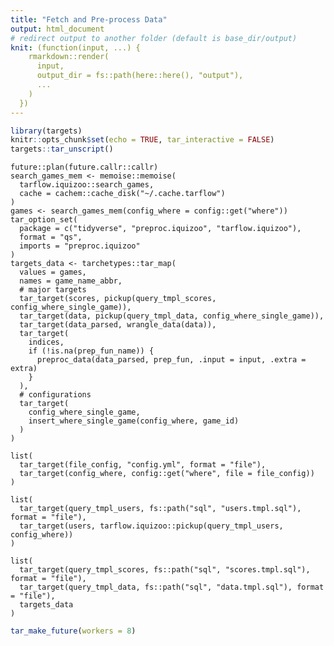```yaml
---
title: "Fetch and Pre-process Data"
output: html_document
# redirect output to another folder (default is base_dir/output)
knit: (function(input, ...) {
    rmarkdown::render(
      input,
      output_dir = fs::path(here::here(), "output"),
      ...
    )
  })
---
```


```r
library(targets)
knitr::opts_chunk$set(echo = TRUE, tar_interactive = FALSE)
targets::tar_unscript()
```

```targets
future::plan(future.callr::callr)
search_games_mem <- memoise::memoise(
  tarflow.iquizoo::search_games,
  cache = cachem::cache_disk("~/.cache.tarflow")
)
games <- search_games_mem(config_where = config::get("where"))
tar_option_set(
  package = c("tidyverse", "preproc.iquizoo", "tarflow.iquizoo"),
  format = "qs",
  imports = "preproc.iquizoo"
)
targets_data <- tarchetypes::tar_map(
  values = games,
  names = game_name_abbr,
  # major targets
  tar_target(scores, pickup(query_tmpl_scores, config_where_single_game)),
  tar_target(data, pickup(query_tmpl_data, config_where_single_game)),
  tar_target(data_parsed, wrangle_data(data)),
  tar_target(
    indices,
    if (!is.na(prep_fun_name)) {
      preproc_data(data_parsed, prep_fun, .input = input, .extra = extra)
    }
  ),
  # configurations
  tar_target(
    config_where_single_game,
    insert_where_single_game(config_where, game_id)
  )
)
```

```targets
list(
  tar_target(file_config, "config.yml", format = "file"),
  tar_target(config_where, config::get("where", file = file_config))
)
```

```targets
list(
  tar_target(query_tmpl_users, fs::path("sql", "users.tmpl.sql"), format = "file"),
  tar_target(users, tarflow.iquizoo::pickup(query_tmpl_users, config_where))
)
```

```targets
list(
  tar_target(query_tmpl_scores, fs::path("sql", "scores.tmpl.sql"), format = "file"),
  tar_target(query_tmpl_data, fs::path("sql", "data.tmpl.sql"), format = "file"),
  targets_data
)
```

```r
tar_make_future(workers = 8)
```

